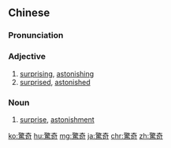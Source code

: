 {{also|惊奇}}
==Chinese==
{{zh-forms|s=惊奇}}

===Pronunciation===
{{zh-pron
|m=jīngqí
|c=ging1 kei4
|mn=kiaⁿ-kî
|cat=a
}}

===Adjective===
{{zh-adj}}
# [[surprising]], [[astonishing]]
# [[surprised]], [[astonished]]

===Noun===
{{zh-noun}}
# [[surprise]], [[astonishment]]

[[ko:驚奇]]
[[hu:驚奇]]
[[mg:驚奇]]
[[ja:驚奇]]
[[chr:驚奇]]
[[zh:驚奇]]